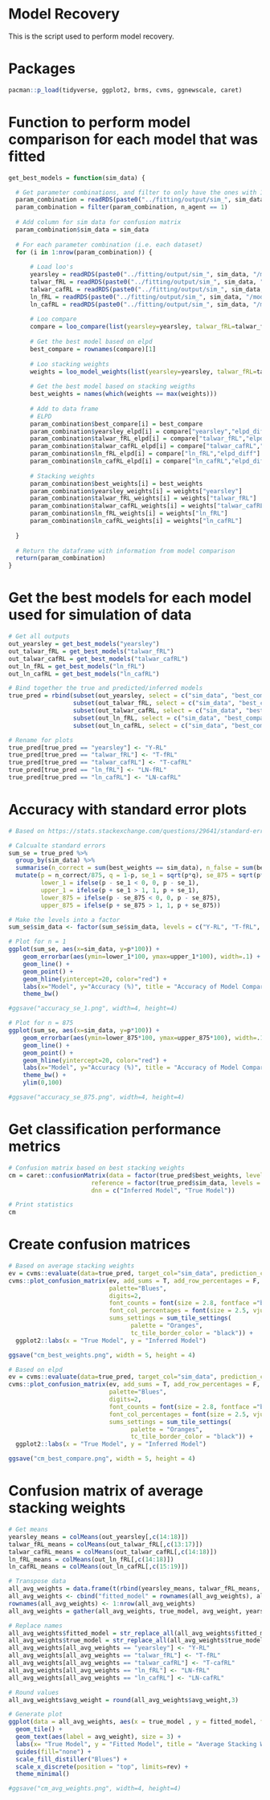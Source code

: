 # Model Recovery

This is the script used to perform model recovery.

# Packages
```r
pacman::p_load(tidyverse, ggplot2, brms, cvms, ggnewscale, caret)
```

# Function to perform model comparison for each model that was fitted
```r

get_best_models = function(sim_data) {

  # Get parameter combinations, and filter to only have the ones with 1 agent
  param_combination = readRDS(paste0("../fitting/output/sim_", sim_data, "/param_combination.rds"))
  param_combination = filter(param_combination, n_agent == 1)
  
  # Add column for sim data for confusion matrix
  param_combination$sim_data = sim_data
  
  # For each parameter combination (i.e. each dataset)
  for (i in 1:nrow(param_combination)) {
    
      # Load loo's
      yearsley = readRDS(paste0("../fitting/output/sim_", sim_data, "/model_yearsley/loo_", i, ".rds"))
      talwar_fRL = readRDS(paste0("../fitting/output/sim_", sim_data, "/model_talwar_fRL/loo_", i, ".rds"))
      talwar_cafRL = readRDS(paste0("../fitting/output/sim_", sim_data, "/model_talwar_cafRL_fixedbeta/loo_", i, ".rds"))
      ln_fRL = readRDS(paste0("../fitting/output/sim_", sim_data, "/model_ln_fRL/loo_", i, ".rds"))
      ln_cafRL = readRDS(paste0("../fitting/output/sim_", sim_data, "/model_ln_cafRL_fixedbeta/loo_", i, ".rds"))
      
      # Loo compare
      compare = loo_compare(list(yearsley=yearsley, talwar_fRL=talwar_fRL, talwar_cafRL=talwar_cafRL, ln_fRL=ln_fRL, ln_cafRL=ln_cafRL))
    
      # Get the best model based on elpd
      best_compare = rownames(compare)[1]
      
      # Loo stacking weights
      weights = loo_model_weights(list(yearsley=yearsley, talwar_fRL=talwar_fRL, talwar_cafRL=talwar_cafRL, ln_fRL=ln_fRL, ln_cafRL=ln_cafRL))
      
      # Get the best model based on stacking weigths
      best_weights = names(which(weights == max(weights)))
      
      # Add to data frame
      # ELPD
      param_combination$best_compare[i] = best_compare
      param_combination$yearsley_elpd[i] = compare["yearsley","elpd_diff"]
      param_combination$talwar_fRL_elpd[i] = compare["talwar_fRL","elpd_diff"]
      param_combination$talwar_cafRL_elpd[i] = compare["talwar_cafRL","elpd_diff"]
      param_combination$ln_fRL_elpd[i] = compare["ln_fRL","elpd_diff"]
      param_combination$ln_cafRL_elpd[i] = compare["ln_cafRL","elpd_diff"]
      
      # Stacking weights
      param_combination$best_weights[i] = best_weights
      param_combination$yearsley_weights[i] = weights["yearsley"]
      param_combination$talwar_fRL_weights[i] = weights["talwar_fRL"]
      param_combination$talwar_cafRL_weights[i] = weights["talwar_cafRL"]
      param_combination$ln_fRL_weights[i] = weights["ln_fRL"]
      param_combination$ln_cafRL_weights[i] = weights["ln_cafRL"]
  
  }
  
  # Return the dataframe with information from model comparison
  return(param_combination)
}

```

# Get the best models for each model used for simulation of data
```r
# Get all outputs
out_yearsley = get_best_models("yearsley")
out_talwar_fRL = get_best_models("talwar_fRL")
out_talwar_cafRL = get_best_models("talwar_cafRL")
out_ln_fRL = get_best_models("ln_fRL")
out_ln_cafRL = get_best_models("ln_cafRL")

# Bind together the true and predicted/inferred models 
true_pred = rbind(subset(out_yearsley, select = c("sim_data", "best_compare", "best_weights")), 
                  subset(out_talwar_fRL, select = c("sim_data", "best_compare", "best_weights")),
                  subset(out_talwar_cafRL, select = c("sim_data", "best_compare", "best_weights")),
                  subset(out_ln_fRL, select = c("sim_data", "best_compare", "best_weights")),
                  subset(out_ln_cafRL, select = c("sim_data", "best_compare", "best_weights")))

# Rename for plots
true_pred[true_pred == "yearsley"] <- "Y-RL"
true_pred[true_pred == "talwar_fRL"] <- "T-fRL"
true_pred[true_pred == "talwar_cafRL"] <- "T-cafRL"
true_pred[true_pred == "ln_fRL"] <- "LN-fRL"
true_pred[true_pred == "ln_cafRL"] <- "LN-cafRL"
```

# Accuracy with standard error plots
```r
# Based on https://stats.stackexchange.com/questions/29641/standard-error-for-the-mean-of-a-sample-of-binomial-random-variables

# Calcualte standard errors
sum_se = true_pred %>% 
  group_by(sim_data) %>% 
  summarise(n_correct = sum(best_weights == sim_data), n_false = sum(best_weights != sim_data)) %>% 
  mutate(p = n_correct/875, q = 1-p, se_1 = sqrt(p*q), se_875 = sqrt(p*q/875),
         lower_1 = ifelse(p - se_1 < 0, 0, p - se_1),
         upper_1 = ifelse(p + se_1 > 1, 1, p + se_1),
         lower_875 = ifelse(p - se_875 < 0, 0, p - se_875),
         upper_875 = ifelse(p + se_875 > 1, 1, p + se_875))

# Make the levels into a factor
sum_se$sim_data <- factor(sum_se$sim_data, levels = c("Y-RL", "T-fRL", "T-cafRL", "LN-fRL", "LN-cafRL"))

# Plot for n = 1 
ggplot(sum_se, aes(x=sim_data, y=p*100)) + 
    geom_errorbar(aes(ymin=lower_1*100, ymax=upper_1*100), width=.1) +
    geom_line() +
    geom_point() +
    geom_hline(yintercept=20, color="red") +
    labs(x="Model", y="Accuracy (%)", title = "Accuracy of Model Comparison (1)") +
    theme_bw()

#ggsave("accuracy_se_1.png", width=4, height=4)

# Plot for n = 875
ggplot(sum_se, aes(x=sim_data, y=p*100)) + 
    geom_errorbar(aes(ymin=lower_875*100, ymax=upper_875*100), width=.1) +
    geom_line() +
    geom_point() +
    geom_hline(yintercept=20, color="red") +
    labs(x="Model", y="Accuracy (%)", title = "Accuracy of Model Comparison (875)") +
    theme_bw() +
    ylim(0,100)

#ggsave("accuracy_se_875.png", width=4, height=4)

```

# Get classification performance metrics
```r

# Confusion matrix based on best stacking weights
cm = caret::confusionMatrix(data = factor(true_pred$best_weights, levels = c("Y-RL", "T-fRL", "T-cafRL", "LN-fRL", "LN-cafRL")),
                       reference = factor(true_pred$sim_data, levels = c("Y-RL", "T-fRL", "T-cafRL", "LN-fRL", "LN-cafRL")),
                       dnn = c("Inferred Model", "True Model"))

# Print statistics
cm
```

# Create confusion matrices 
```r
# Based on average stacking weights
ev = cvms::evaluate(data=true_pred, target_col="sim_data", prediction_cols="best_weights", type="multinomial")
cvms::plot_confusion_matrix(ev, add_sums = T, add_row_percentages = F, add_normalized = F, add_col_percentages = T,
                            palette="Blues",
                            digits=2,
                            font_counts = font(size = 2.8, fontface ="bold"),
                            font_col_percentages = font(size = 2.5, vjust = -1.3, fontface = "plain"),
                            sums_settings = sum_tile_settings(
                                  palette = "Oranges",
                                  tc_tile_border_color = "black")) +
  ggplot2::labs(x = "True Model", y = "Inferred Model")

ggsave("cm_best_weights.png", width = 5, height = 4)

# Based on elpd 
ev = cvms::evaluate(data=true_pred, target_col="sim_data", prediction_cols="best_compare", type="multinomial")
cvms::plot_confusion_matrix(ev, add_sums = T, add_row_percentages = F, add_normalized = F, add_col_percentages = T,
                            palette="Blues",
                            digits=2,
                            font_counts = font(size = 2.8, fontface ="bold"),
                            font_col_percentages = font(size = 2.5, vjust = -1.3, fontface = "plain"),
                            sums_settings = sum_tile_settings(
                                  palette = "Oranges",
                                  tc_tile_border_color = "black")) +
  ggplot2::labs(x = "True Model", y = "Inferred Model")

ggsave("cm_best_compare.png", width = 5, height = 4)
```

# Confusion matrix of average stacking weights
```r

# Get means
yearsley_means = colMeans(out_yearsley[,c(14:18)])
talwar_fRL_means = colMeans(out_talwar_fRL[,c(13:17)])
talwar_cafRL_means = colMeans(out_talwar_cafRL[,c(14:18)])
ln_fRL_means = colMeans(out_ln_fRL[,c(14:18)])
ln_cafRL_means = colMeans(out_ln_cafRL[,c(15:19)])

# Transpose data
all_avg_weights = data.frame(t(rbind(yearsley_means, talwar_fRL_means, talwar_cafRL_means, ln_fRL_means, ln_cafRL_means)))
all_avg_weights <- cbind("fitted_model" = rownames(all_avg_weights), all_avg_weights)
rownames(all_avg_weights) <- 1:nrow(all_avg_weights)
all_avg_weights = gather(all_avg_weights, true_model, avg_weight, yearsley_means:ln_cafRL_means, factor_key=TRUE)

# Replace names
all_avg_weights$fitted_model = str_replace_all(all_avg_weights$fitted_model, "_weights", "")
all_avg_weights$true_model = str_replace_all(all_avg_weights$true_model, "_means", "")
all_avg_weights[all_avg_weights == "yearsley"] <- "Y-RL"
all_avg_weights[all_avg_weights == "talwar_fRL"] <- "T-fRL"
all_avg_weights[all_avg_weights == "talwar_cafRL"] <- "T-cafRL"
all_avg_weights[all_avg_weights == "ln_fRL"] <- "LN-fRL"
all_avg_weights[all_avg_weights == "ln_cafRL"] <- "LN-cafRL"

# Round values
all_avg_weights$avg_weight = round(all_avg_weights$avg_weight,3)

# Generate plot
ggplot(data = all_avg_weights, aes(x = true_model , y = fitted_model, fill = avg_weight)) +
  geom_tile() +
  geom_text(aes(label = avg_weight), size = 3) +
  labs(x= "True Model", y = "Fitted Model", title = "Average Stacking Weights") +
  guides(fill="none") +
  scale_fill_distiller("Blues") + 
  scale_x_discrete(position = "top", limits=rev) +
  theme_minimal()

#ggsave("cm_avg_weights.png", width=4, height=4)

```